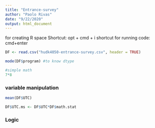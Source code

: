 ```yaml
---
title: "Entrance-survey"
author: "Paolo Rivas"
date: "9/22/2020"
output: html_document
---
```

for creating R space
Shortcut: opt + cmd + i
shortcut for running code: cmd+enter 
```r
DF <- read.csv("hudk4050-entrance-survey.csv", header = TRUE)

mode(DF$program) #to know dtype
```
```r
#simple math
7*8 
```
### variable manipulation 
```r
mean(DF$UTC)

DF$UTC.ms <- DF$UTC*DF$math.stat
```
### Logic
